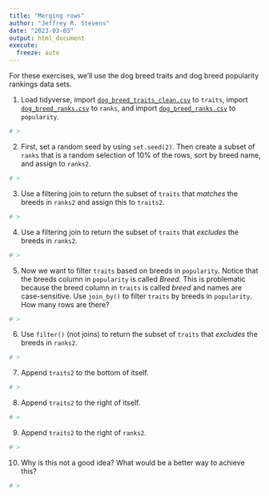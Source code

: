 ```yaml
---
title: "Merging rows"
author: "Jeffrey R. Stevens"
date: "2023-03-03"
output: html_document
execute:
  freeze: auto
---
```


For these exercises, we'll use the dog breed traits and dog breed popularity rankings data sets. 

1. Load tidyverse, import [`dog_breed_traits_clean.csv`](https://jeffreyrstevens.quarto.pub/dpavir/data/dog_breed_traits_clean.csv) to `traits`, import [`dog_breed_ranks.csv`](https://jeffreyrstevens.quarto.pub/dpavir/data/dog_breed_ranks.csv) to `ranks`, and import [`dog_breed_ranks.csv`](https://jeffreyrstevens.quarto.pub/dpavir/data/dog_breed_popularity.csv) to `popularity`.

```r
# >
```


2. First, set a random seed by using `set.seed(2)`. Then create a subset of `ranks` that is a random selection of 10% of the rows, sort by breed name, and assign to `ranks2`.

```r
# >
```


3. Use a filtering join to return the subset of `traits` that _matches_ the breeds in `ranks2` and assign this to `traits2`.

```r
# >
```


4. Use a filtering join to return the subset of `traits` that _excludes_ the breeds in `ranks2`.

```r
# >
```


5. Now we want to filter `traits` based on breeds in `popularity`. Notice that the breeds column in `popularity` is called _Breed_. This is problematic because the breed column in `traits` is called _breed_ and names are case-sensitive. Use `join_by()` to filter `traits` by breeds in `popularity`. How many rows are there?

```r
# >
```


6. Use `filter()` (not joins) to return the subset of `traits` that _excludes_ the breeds in `ranks2`.

```r
# >
```


7. Append `traits2` to the bottom of itself.

```r
# >
```


8. Append `traits2` to the right of itself.

```r
# >
```


9. Append `traits2` to the right of `ranks2`. 

```r
# >
```


10. Why is this not a good idea? What would be a better way to achieve this?

```r
# >
```

